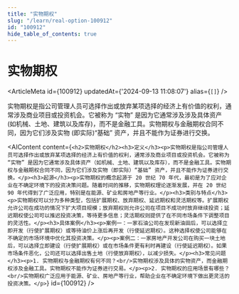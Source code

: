 ```yaml
---
title: "实物期权"
slug: "/learn/real-option-100912"
id: "100912"
hide_table_of_contents: true
---
```



# 实物期权

<ArticleMeta id={100912} updatedAt={'2024-09-13 11:08:07'} alias={`[]`} />
<div className='border-solid border-b border-t-0 my-4 border-[var(--ifm-color-gray-300)]' />

实物期权是指公司管理人员可选择作出或放弃某项选择的经济上有价值的权利，通常涉及商业项目或投资机会。它被称为 “实物” 是因为它通常涉及涉及具体资产 (如机械、土地、建筑以及库存)，而不是金融工具。实物期权与金融期权合同不同，因为它们涉及实物 (即实际)“基础” 资产，并且不能作为证券进行交换。

<AIContent content={`<h2>实物期权</h2><h3>定义</h3><p>实物期权是指公司管理人员可选择作出或放弃某项选择的经济上有价值的权利，通常涉及商业项目或投资机会。它被称为 “实物” 是因为它通常涉及具体资产（如机械、土地、建筑以及库存），而不是金融工具。实物期权与金融期权合同不同，因为它们涉及实物（即实际）“基础” 资产，并且不能作为证券进行交换。</p><h3>起源</h3><p>实物期权的概念起源于 20 世纪 70 年代，最初是为了应对企业在不确定环境下的投资决策问题。随着时间的推移，实物期权理论逐渐发展，并在 20 世纪 90 年代得到了广泛应用，特别是在能源、矿业和房地产等行业。</p><h3>类别与特点</h3><p>实物期权可以分为多种类型，包括扩展期权、放弃期权、延迟期权和灵活期权等。扩展期权允许公司在成功的情况下扩大项目规模；放弃期权则允许公司在项目不成功时放弃继续投资；延迟期权使公司可以推迟投资决策，等待更多信息；灵活期权则提供了在不同市场条件下调整项目的灵活性。</p><h3>具体案例</h3><p>案例一：一家石油公司在发现新油田后，可以选择立即开发（行使扩展期权）或等待油价上涨后再开发（行使延迟期权）。这种选择权使公司能够在不确定的市场环境中优化其投资决策。</p><p>案例二：一家房地产开发公司在购买一块土地后，可以选择立即建设（行使扩展期权）或在市场条件更有利时再建设（行使延迟期权）。如果市场条件恶化，公司还可以选择出售土地（行使放弃期权），以减少损失。</p><h3>常见问题</h3><p>1. 实物期权与金融期权有何不同？<br/>实物期权涉及具体的实物资产，而金融期权涉及金融工具。实物期权不能作为证券进行交易。</p><p>2. 实物期权的应用场景有哪些？<br/>实物期权广泛应用于能源、矿业、房地产等行业，帮助企业在不确定环境下做出更灵活的投资决策。</p>`} id={100912} />
